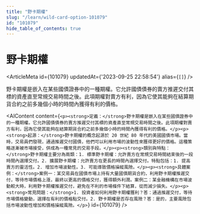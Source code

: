 ```yaml
---
title: "野卡期權"
slug: "/learn/wild-card-option-101079"
id: "101079"
hide_table_of_contents: true
---
```



# 野卡期權

<ArticleMeta id={101079} updatedAt={'2023-09-25 22:58:54'} alias={`[]`} />
<div className='border-solid border-b border-t-0 my-4 border-[var(--ifm-color-gray-300)]' />

野卡期權是嵌入在某些國債證券中的一種期權。它允許國債債券的賣方推遲交付其標的資產直至常規交易時間之後。此項期權對賣方有利，因為它使其能夠在結算期貨合約之前多幾個小時的時間內獲得有利的價格。

<AIContent content={`<p><strong>定義：</strong>野卡期權是嵌入在某些國債證券中的一種期權。它允許國債債券的賣方推遲交付其標的資產直至常規交易時間之後。此項期權對賣方有利，因為它使其能夠在結算期貨合約之前多幾個小時的時間內獲得有利的價格。</p><p><strong>起源：</strong>野卡期權的概念起源於 20 世紀 80 年代的美國國債市場。當時，交易員們發現，通過推遲交付國債，他們可以利用市場的波動性來獲得更好的價格。這種策略逐漸被市場接受，併成為一種常見的交易手段。</p><p><strong>類別與特點：</strong>野卡期權主要分為兩類：1. 標準野卡期權：允許賣方在常規交易時間結束後的一段時間內選擇交付。2. 擴展野卡期權：允許賣方在更長的時間內選擇交付。特點包括：1. 提高賣方的靈活性。2. 增加市場波動性。3. 可能導致價格操縱風險。</p><p><strong>具體案例：</strong>案例一：某交易員在國債市場上持有大量國債期貨合約，利用野卡期權推遲交付，等待市場價格上漲，最終以更高的價格交付，獲得額外利潤。案例二：某金融機構在市場波動較大時，利用野卡期權推遲交付，避免在不利的市場條件下結算，從而減少損失。</p><p><strong>常見問題：</strong>1. 投資者如何利用野卡期權獲利？答：通過推遲交付，等待市場價格變動，選擇在有利的價格點交付。2. 野卡期權是否存在風險？答：是的，主要風險包括市場波動性增加和價格操縱風險。</p>`} id={101079} />
